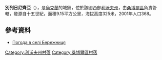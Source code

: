 {{coord|49|27|40|N|23|7|12|E|scale:100000|display=title}}

'''別列日尼齊亞'''（{{lang-uk|Бережниця}}），是[[烏克蘭|烏克蘭]]的城鎮，位於該國西部[[利沃夫州|利沃夫州]]，由[[桑博爾區|桑博爾區]]負責管轄，發源自十五世紀，面積9.15平方公里，海拔高度325米，2001年人口368。

==參考資料==
* [http://weather.in.ua/ua/l'vovskaja/906 Погода в селі Бережниця]{{Wayback|url=http://weather.in.ua/ua/l%27vovskaja/906 |date=20111221173854 }}

[[Category:利沃夫州村落|Category:利沃夫州村落]]
[[Category:桑博爾區村落|Category:桑博爾區村落]]


{{Lviv-geo-stub}}